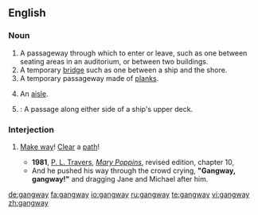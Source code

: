 ==English==

===Noun===
{{en-noun}}

# A passageway through which to enter or leave, such as one between seating areas in an auditorium, or between two buildings.
# A temporary [[bridge]] such as one between a ship and the shore.
# A temporary passageway made of [[plank]]s.
# {{British}} An [[aisle]].
# {{nautical}}: A passage along either side of a ship's upper deck.

===Interjection===
{{en-intj}}

# {{context|to a crowd}} [[make way|Make way]]! [[clear|Clear]] a [[path]]!
#* '''1981''', [[w:P. L. Travers|P. L. Travers]], [[w:Mary Poppins|''Mary Poppins'']], revised edition, chapter 10,
#* And he pushed his way through the crowd crying, '''"Gangway, gangway!"''' and dragging Jane and Michael after him.

[[de:gangway]]
[[fa:gangway]]
[[io:gangway]]
[[ru:gangway]]
[[te:gangway]]
[[vi:gangway]]
[[zh:gangway]]